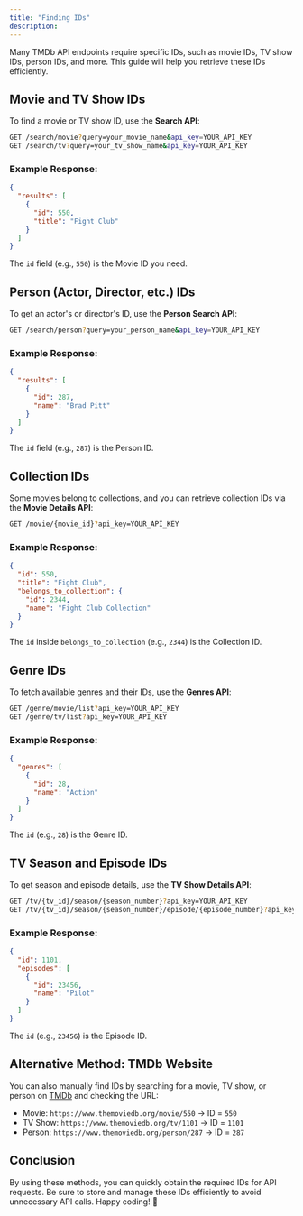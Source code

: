 ```yaml
---
title: "Finding IDs"
description: 
---
```


Many TMDb API endpoints require specific IDs, such as movie IDs, TV show IDs, person IDs, and more. This guide will help you retrieve these IDs efficiently.

## Movie and TV Show IDs
To find a movie or TV show ID, use the **Search API**:

```bash
GET /search/movie?query=your_movie_name&api_key=YOUR_API_KEY
GET /search/tv?query=your_tv_show_name&api_key=YOUR_API_KEY
```

### Example Response:
```json
{
  "results": [
    {
      "id": 550,
      "title": "Fight Club"
    }
  ]
}
```
The `id` field (e.g., `550`) is the Movie ID you need.

## Person (Actor, Director, etc.) IDs
To get an actor's or director's ID, use the **Person Search API**:

```bash
GET /search/person?query=your_person_name&api_key=YOUR_API_KEY
```

### Example Response:
```json
{
  "results": [
    {
      "id": 287,
      "name": "Brad Pitt"
    }
  ]
}
```
The `id` field (e.g., `287`) is the Person ID.

## Collection IDs
Some movies belong to collections, and you can retrieve collection IDs via the **Movie Details API**:

```bash
GET /movie/{movie_id}?api_key=YOUR_API_KEY
```

### Example Response:
```json
{
  "id": 550,
  "title": "Fight Club",
  "belongs_to_collection": {
    "id": 2344,
    "name": "Fight Club Collection"
  }
}
```
The `id` inside `belongs_to_collection` (e.g., `2344`) is the Collection ID.

## Genre IDs
To fetch available genres and their IDs, use the **Genres API**:

```bash
GET /genre/movie/list?api_key=YOUR_API_KEY
GET /genre/tv/list?api_key=YOUR_API_KEY
```

### Example Response:
```json
{
  "genres": [
    {
      "id": 28,
      "name": "Action"
    }
  ]
}
```
The `id` (e.g., `28`) is the Genre ID.

## TV Season and Episode IDs
To get season and episode details, use the **TV Show Details API**:

```bash
GET /tv/{tv_id}/season/{season_number}?api_key=YOUR_API_KEY
GET /tv/{tv_id}/season/{season_number}/episode/{episode_number}?api_key=YOUR_API_KEY
```

### Example Response:
```json
{
  "id": 1101,
  "episodes": [
    {
      "id": 23456,
      "name": "Pilot"
    }
  ]
}
```
The `id` (e.g., `23456`) is the Episode ID.

## Alternative Method: TMDb Website
You can also manually find IDs by searching for a movie, TV show, or person on [TMDb](https://www.themoviedb.org/) and checking the URL:
- Movie: `https://www.themoviedb.org/movie/550` → ID = `550`
- TV Show: `https://www.themoviedb.org/tv/1101` → ID = `1101`
- Person: `https://www.themoviedb.org/person/287` → ID = `287`

## Conclusion
By using these methods, you can quickly obtain the required IDs for API requests. Be sure to store and manage these IDs efficiently to avoid unnecessary API calls. Happy coding! 🚀
